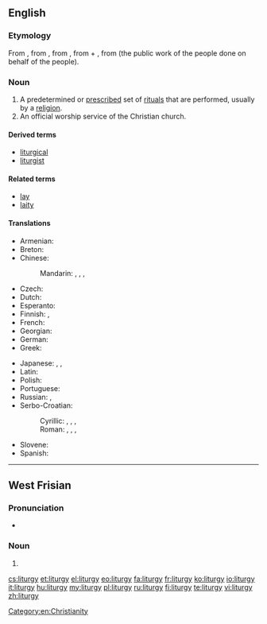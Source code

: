 ==English==
{{wikipedia}}

===Etymology===
From {{etyl|la}} {{term|liturgia|lang=la}}, from {{etyl|grc}} {{term|λειτουργία|lang=grc}}, from {{term|λειτ-|lang=grc}}, from {{term|λαός||people|lang=grc}} + {{term|-ουργός|lang=grc}}, from {{term|ἔργον||work|lang=grc}} (the public work of the people done on behalf of the people).

===Noun===
{{en-noun|liturgies}}

# A predetermined or [[prescribe]]d set of [[ritual]]s that are performed, usually by a [[religion]].
# An official worship service of the Christian church.

====Derived terms====
* [[liturgical]]
* [[liturgist]]

====Related terms====
* [[lay]]
* [[laity]]

====Translations====
{{trans-top|a predetermined or prescribed set of rituals}}
* Armenian: {{t-|hy|պատարագ|tr=patarag}}
* Breton: {{t-|br|liderezh|m}}
* Chinese:
*: Mandarin: {{t|cmn|禮拜儀式|sc=Hani}}, {{t|cmn|礼拜仪式|tr=lǐbài yíshì|sc=Hani}}, {{t|cmn|禮儀|sc=Hani}}, {{t|cmn|礼仪|tr=lǐyí|sc=Hani}}
* Czech: {{t-|cs|liturgie|f}}
* Dutch: {{t+|nl|liturgie|f}}
* Esperanto: {{t-|eo|liturgio}}
* Finnish: {{t+|fi|liturgia}}, {{t-|fi|alttaripalvelus}}
* French: {{t+|fr|liturgie|f}}
* Georgian: {{t+|ka|ლიტურგია|tr=liturgia|sc=Geor}}
* German: {{t+|de|Liturgie|f}}
* Greek: {{t+|el|λειτουργία|f|tr=leitourgía}}
{{trans-mid}}
* Japanese: {{qualifier|Catholic}} {{t+|ja|典礼|tr=てんれい, tenrei|sc=Jpan}}, {{qualifier|Orthodox}} {{t-|ja|奉神礼|tr=ほうしんれい, hōshinrei|sc=Jpan}}, {{qualifier|Catholic, Protestant, Anglicanism}} {{t-|ja|礼拝|tr=れいはい, reihai|sc=Jpan}}
* Latin: {{t-|la|liturgia|f}}
* Polish: {{t+|pl|liturgia|f}}
* Portuguese: {{t+|pt|liturgia|f}}
* Russian: {{t+|ru|литургия|f|tr=liturgíja}}, {{t+|ru|богослужение|n|tr=bogoslužénije|sc=Cyrl}}
* Serbo-Croatian:
*: Cyrillic: {{t-|sh|литургија|f|sc=Cyrl}}, {{t-|sh|богослужба|f|sc=Cyrl}}, {{t-|sh|богoслужје|n|sc=Cyrl}}, {{t-|sh|богослужење|n|sc=Cyrl}}
*: Roman: {{t-|sh|liturgija|f}}, {{t-|sh|bogoslužba|f}}, {{t-|sh|bogoslužje|n}}, {{t-|sh|bogosluženje|n}}
* Slovene: {{t+|sl|liturgija|f}}
* Spanish: {{t+|es|liturgia|f}}
{{trans-bottom}}

[[Category:en:Christianity]]

----

==West Frisian==

===Pronunciation===
* {{IPA|/litørˈɡi/|lang=fy}}

===Noun===
{{head|fy|noun|g=c|plural|liturgys}}

# {{l|en|liturgy}}

[[cs:liturgy]]
[[et:liturgy]]
[[el:liturgy]]
[[eo:liturgy]]
[[fa:liturgy]]
[[fr:liturgy]]
[[ko:liturgy]]
[[io:liturgy]]
[[it:liturgy]]
[[hu:liturgy]]
[[my:liturgy]]
[[pl:liturgy]]
[[ru:liturgy]]
[[fi:liturgy]]
[[te:liturgy]]
[[vi:liturgy]]
[[zh:liturgy]]